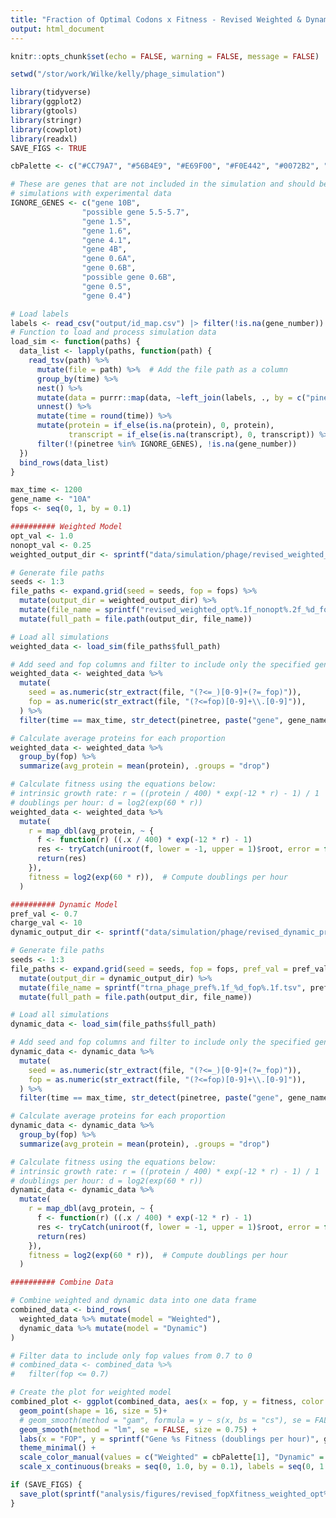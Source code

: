```yaml
---
title: "Fraction of Optimal Codons x Fitness - Revised Weighted & Dynamic"
output: html_document
---
```


```r
knitr::opts_chunk$set(echo = FALSE, warning = FALSE, message = FALSE)

setwd("/stor/work/Wilke/kelly/phage_simulation")

library(tidyverse)
library(ggplot2)
library(gtools)
library(stringr)
library(cowplot)
library(readxl)
SAVE_FIGS <- TRUE

cbPalette <- c("#CC79A7", "#56B4E9", "#E69F00", "#F0E442", "#0072B2", "#D55E00", "#009E73", "#999999")

# These are genes that are not included in the simulation and should be removed before comparing
# simulations with experimental data
IGNORE_GENES <- c("gene 10B",
                "possible gene 5.5-5.7",
                "gene 1.5",
                "gene 1.6",
                "gene 4.1",
                "gene 4B",
                "gene 0.6A",
                "gene 0.6B",
                "possible gene 0.6B",
                "gene 0.5",
                "gene 0.4")
```

```r
# Load labels
labels <- read_csv("output/id_map.csv") |> filter(!is.na(gene_number))
# Function to load and process simulation data
load_sim <- function(paths) {
  data_list <- lapply(paths, function(path) {
    read_tsv(path) %>%
      mutate(file = path) %>%  # Add the file path as a column
      group_by(time) %>%
      nest() %>%
      mutate(data = purrr::map(data, ~left_join(labels, ., by = c("pinetree" = "species")))) %>%
      unnest() %>%
      mutate(time = round(time)) %>%
      mutate(protein = if_else(is.na(protein), 0, protein),
             transcript = if_else(is.na(transcript), 0, transcript)) %>%
      filter(!(pinetree %in% IGNORE_GENES), !is.na(gene_number))
  })
  bind_rows(data_list)
}
```

```r
max_time <- 1200
gene_name <- "10A"
fops <- seq(0, 1, by = 0.1)

########## Weighted Model
opt_val <- 1.0
nonopt_val <- 0.25
weighted_output_dir <- sprintf("data/simulation/phage/revised_weighted_opt%.1f_nonopt%.2f", opt_val, nonopt_val)

# Generate file paths
seeds <- 1:3
file_paths <- expand.grid(seed = seeds, fop = fops) %>%
  mutate(output_dir = weighted_output_dir) %>%
  mutate(file_name = sprintf("revised_weighted_opt%.1f_nonopt%.2f_%d_fop%.1f.tsv", opt_val, nonopt_val, seed, fop)) %>%
  mutate(full_path = file.path(output_dir, file_name))

# Load all simulations
weighted_data <- load_sim(file_paths$full_path)

# Add seed and fop columns and filter to include only the specified gene and max time
weighted_data <- weighted_data %>%
  mutate(
    seed = as.numeric(str_extract(file, "(?<=_)[0-9]+(?=_fop)")),
    fop = as.numeric(str_extract(file, "(?<=fop)[0-9]+\\.[0-9]")),
  ) %>%
  filter(time == max_time, str_detect(pinetree, paste("gene", gene_name)))

# Calculate average proteins for each proportion 
weighted_data <- weighted_data %>%
  group_by(fop) %>%  
  summarize(avg_protein = mean(protein), .groups = "drop")

# Calculate fitness using the equations below:
# intrinsic growth rate: r = ((protein / 400) * exp(-12 * r) - 1) / 1
# doublings per hour: d = log2(exp(60 * r))
weighted_data <- weighted_data %>%
  mutate(
    r = map_dbl(avg_protein, ~ {
      f <- function(r) ((.x / 400) * exp(-12 * r) - 1)
      res <- tryCatch(uniroot(f, lower = -1, upper = 1)$root, error = function(e) NA)
      return(res)
    }),
    fitness = log2(exp(60 * r)),  # Compute doublings per hour
  )

########## Dynamic Model
pref_val <- 0.7
charge_val <- 10
dynamic_output_dir <- sprintf("data/simulation/phage/revised_dynamic_pref%.1f_charge%d", pref_val, charge_val)

# Generate file paths
seeds <- 1:3
file_paths <- expand.grid(seed = seeds, fop = fops, pref_val = pref_val) %>%
  mutate(output_dir = dynamic_output_dir) %>%
  mutate(file_name = sprintf("trna_phage_pref%.1f_%d_fop%.1f.tsv", pref_val, seed, fop)) %>%
  mutate(full_path = file.path(output_dir, file_name))

# Load all simulations
dynamic_data <- load_sim(file_paths$full_path)

# Add seed and fop columns and filter to include only the specified gene and max time
dynamic_data <- dynamic_data %>%
  mutate(
    seed = as.numeric(str_extract(file, "(?<=_)[0-9]+(?=_fop)")),
    fop = as.numeric(str_extract(file, "(?<=fop)[0-9]+\\.[0-9]")),
  ) %>%
  filter(time == max_time, str_detect(pinetree, paste("gene", gene_name)))

# Calculate average proteins for each proportion
dynamic_data <- dynamic_data %>%
  group_by(fop) %>%  
  summarize(avg_protein = mean(protein), .groups = "drop")

# Calculate fitness using the equations below:
# intrinsic growth rate: r = ((protein / 400) * exp(-12 * r) - 1) / 1
# doublings per hour: d = log2(exp(60 * r))
dynamic_data <- dynamic_data %>%
  mutate(
    r = map_dbl(avg_protein, ~ {
      f <- function(r) ((.x / 400) * exp(-12 * r) - 1)
      res <- tryCatch(uniroot(f, lower = -1, upper = 1)$root, error = function(e) NA)
      return(res)
    }),
    fitness = log2(exp(60 * r)),  # Compute doublings per hour
  )

########## Combine Data

# Combine weighted and dynamic data into one data frame
combined_data <- bind_rows(
  weighted_data %>% mutate(model = "Weighted"),
  dynamic_data %>% mutate(model = "Dynamic")
)

# Filter data to include only fop values from 0.7 to 0
# combined_data <- combined_data %>%
#   filter(fop <= 0.7)
```

```r
# Create the plot for weighted model
combined_plot <- ggplot(combined_data, aes(x = fop, y = fitness, color = model)) +
  geom_point(shape = 16, size = 5)+
  # geom_smooth(method = "gam", formula = y ~ s(x, bs = "cs"), se = FALSE, size = 0.75) +
  geom_smooth(method = "lm", se = FALSE, size = 0.75) +
  labs(x = "FOP", y = sprintf("Gene %s Fitness (doublings per hour)", gene_name)) +
  theme_minimal() +
  scale_color_manual(values = c("Weighted" = cbPalette[1], "Dynamic" = cbPalette[2])) +
  scale_x_continuous(breaks = seq(0, 1.0, by = 0.1), labels = seq(0, 1.0, by = 0.1), trans = "reverse") 

if (SAVE_FIGS) {
  save_plot(sprintf("analysis/figures/revised_fopXfitness_weighted_opt%.1f_nonopt%.2f_dynamic_pref%.1f_charge%d.pdf", opt_val, nonopt_val, pref_val, charge_val), combined_plot, base_width = 10, base_height = 8)
}
```
